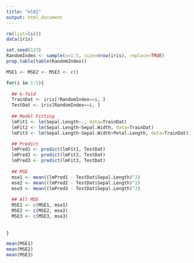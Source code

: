 ```yaml
---
title: "ml02"
output: html_document
---
```


```r
rm(list=ls())
data(iris)

set.seed(123)
RandomIndex <- sample(x=1:5, size=nrow(iris), replace=TRUE)
prop.table(table(RandomIndex))

MSE1 <- MSE2 <- MSE3 <- c()

for(i in 1:5){
  
  ## k-fold
  TrainDat <- iris[!RandomIndex==i, ]
  TestDat <- iris[RandomIndex==i, ]
  
  ## Model Fitting
  lmFit1 <- lm(Sepal.Length~., data=TrainDat)
  lmFit2 <- lm(Sepal.Length~Sepal.Width, data=TrainDat)
  lmFit3 <- lm(Sepal.Length~Sepal.Width+Petal.Length, data=TrainDat)

  ## Predict
  lmPred1 <- predict(lmFit1, TestDat)
  lmPred2 <- predict(lmFit2, TestDat)
  lmPred3 <- predict(lmFit3, TestDat)
  
  ## MSE
  mse1 <- mean((lmPred1 - TestDat$Sepal.Length)^2)
  mse2 <- mean((lmPred2 - TestDat$Sepal.Length)^2)
  mse3 <- mean((lmPred3 - TestDat$Sepal.Length)^2)
  
  ## All MSE
  MSE1 <- c(MSE1, mse1)
  MSE2 <- c(MSE2, mse2)
  MSE3 <- c(MSE3, mse3)
    
  
}

mean(MSE1)
mean(MSE2)
mean(MSE3)


```


